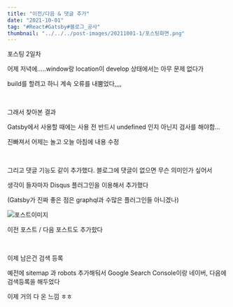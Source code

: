 ```yaml
---
title: "이전/다음 & 댓글 추가"
date: "2021-10-01"
tag: "#React#Gatsby#블로그_공사"
thumbnail: "../../../post-images/20211001-1/포스팅화면.png"
---
```


포스팅 2일차

어제 저녁에.....window랑 location이 develop 상태에서는 아무 문제 없다가

build를 할려고 하니 계속 오류를 내뿜었다,,,,

<br/>

그래서 찾아본 결과

Gatsby에서 사용할 때에는 사용 전 반드시 undefined 인지 아닌지 검사를 해야함...

진빠져서 어제는 놀고 오늘 아침에 내용 수정

<br/>

그리고 댓글 기능도 같이 추가했다. 블로그에 댓글이 없으면 무슨 의미인가 싶어서

생각이 들자마자 Disqus 플러그인을 이용해서 추가했다

(Gatsby가 진짜 좋은 점은 graphql과 수많은 플러그인들 아니겠나)



![포스트이미지](../../../post-images/20211001-1/포스팅화면.png)

이전 포스트 / 다음 포스트도 추가핬다

<br/>

이제 남은건 검색 등록

예전에 sitemap 과 robots 추가해둬서 Google Search Console이랑 네이버, 다음에 검색등록을 해두었다

이제 거의 다 온 느낌 ㅎㅎ
